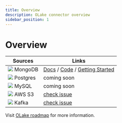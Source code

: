 ```yaml
---
title: Overview
description: OLake connector overview
sidebar_position: 1
---
```


# Overview


| Sources | Links | 
| --------| ----- |
| <img src="/img/logo/mongodb.webp" width={20} height={20} /> MongoDB  | [Docs](./mongodb/overview) / [Code](https://github.com/datazip-inc/olake/tree/master/drivers/mongodb) / [Getting Started](../getting-started/mongodb) |
| <img src="/img/logo/postgres.png" width={20} height={20} /> Postgres | coming soon | 
| <img src="/img/logo/mysql.png" width={20} height={20} /> MySQL |   coming soon | 
| <img src="/img/logo/s3.png" width={20} height={20} /> AWS S3 |   [check issue](https://github.com/datazip-inc/olake/issues/86) | 
| <img src="/img/logo/kafka.png" width={20} height={20} /> Kafka |    [check issue](https://github.com/datazip-inc/olake/issues/87) | 

Visit [OLake roadmap](../roadmap) for more information.
